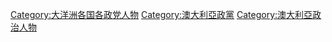 [[Category:大洋洲各国各政党人物|Category:大洋洲各国各政党人物]]
[[Category:澳大利亞政黨|Category:澳大利亞政黨]]
[[Category:澳大利亞政治人物|Category:澳大利亞政治人物]]